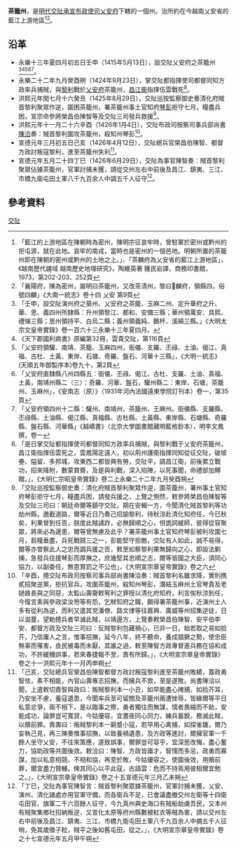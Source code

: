 '''茶籠州'''，是[[明代|明代]][[交阯承宣布政使司|交阯承宣布政使司]][[乂安府|乂安府]]下轄的一個州。治所約在今越南乂安省的藍江上游地區<ref>「藍江的上游地區在陳朝時為密州，陳明宗征哀牢時，曾駐軍於密州或黔州的拒屯源，就在此地。哀牢的南戎，當時也是密州的一個邑地。明朝所置的茶籠州即在陳朝的密州或黔州的土地之上。」、「茶麟府為乂安省的藍江上游地區」，《越南歷代疆域 越南歷史地理研究》，陶維英著 鍾民岩譯，商務印書館，1973，第202-203、252頁</ref><ref>「襄陽府，陳為密州，屬明曰茶籠州，又改茶清州，黎曰𨝛麟府，領縣四，俗號四麟」《大南一統志》卷十四 乂安 第9頁</ref>。
== 沿革 ==
* 永樂十三年夏四月初五日壬申（1415年5月13日），設交阯乂安府之茶籠州<ref>「壬申，設交阯演州府之葵州、乂安府之茶籠、玉麻二州、定升華府之升、華、思、義四州所隸縣：升州領黎江、都和、安備三縣；華州領萬安、具熙、禮悌三縣；思州領持平、白烏二縣；義州領義純、鵝杯、溪綿三縣。」《大明太宗文皇帝實錄》卷一百六十三永樂十三年夏四月。</ref><ref>《天下郡國利病書》原編第32冊，雲貴交阯，第116頁</ref><ref>「乂安府領驩、南靖、茶籠、玉麻四州，衙儀、支羅、丕祿、土油、偈江、真福、古杜、土黃、東岸、石塘、奇羅、盤石、河華十三縣」，《大明一統志》(天順五年御製序本)卷九十，第2頁</ref><ref>「乂安府直隸縣八州四縣五：衙儀、丕祿、偈江、古杜、支羅、土油、真福、土黃，南靖州縣二（三）：奇羅、河華、盤石，驩州縣二：東岸、石塘，茶籠州、玉麻州」，《安南志（原）》（1931年河內法國遠東學院訂刊本）卷一，第35頁</ref><ref>「乂安府領四州十二縣：驩州、南靖州、茶籠州、王麻州。衙儀縣、支羅縣、丕祿縣、土油縣、偈江縣、真福縣、古杜縣、土黃縣、東岸縣、石塘縣、奇羅縣、盤石縣、河華縣」《越嶠書》（北京大學圖書館藏明藍格鈔本），明李文鳳撰，卷一</ref>。
* 永樂二十二年九月癸酉朔（1424年9月23日），掌交阯都指揮使司都督同知方政率兵捕賊，與[[黎利|黎利]]戰於[[乂安府|乂安府]]茶籠州，[[昌江衛|昌江衛]]指揮伍雲戰死<ref>「是日掌交阯都指揮使司都督同知方政率兵捕賊，與黎利戰于乂安府茶籠州，昌江衛指揮伍雲死之，雲鳳陽定遠人，初以荊州護衛指揮同知從征交阯，破坡壘、隘留、多邦城，攻東西二都皆興有勞，交阯平，調昌江衛，前後累立戰功，招來降附，數蒙賞賚，及是與利戰，深入陷陣，以死事聞，命禮部加賻贈。」，《大明仁宗昭皇帝實錄》卷二上永樂二十二年九月癸酉朔</ref>。
* 洪熙元年閏七月十六癸丑（1425年8月29日），交阯巡按監察御史奏清化府賊首黎利聚眾作逆，圍困茶籠州，署茶籠州事土官知府[[琴彭|琴彭]]拒守七月，糧盡兵困，宣宗命參將榮昌伯陳智等及交阯三司發兵救援<ref>「交阯巡按監察御史奏：清化府賊首黎利聚眾作逆，圍茶籠州，署州事土官知府琴彭拒守七月，糧盡兵困，請發兵援之，上覽之惻然，敕參將榮昌伯陳智等及交阯三司曰：朝廷命爾等鎮守交阯，期在安輯一方，今聞清化賊首黎利等功劫州縣，邀截道路，爾等近日乃奏己招諭黎利，待秋涼赴清化知府任，今已秋矣，利果曾到任否，朕度此賊譎詐，必無歸順之心，但詭詞緩師，彼得從容聚眾，將來必為邊患，爾等曾無慮及此乎？署茶籠州事土官知府琴彭被利攻圍七月，芻糧垂盡，兵死戰鬪三之一，彭能堅守拒敵，交阯有人如此，誠不易得，爾等亦曾察此人之忠而調兵援之否，敕至如察黎利果無歸向之心，即設法剿捕，急發兵往援琴彭而厚撫之，庶幾堅其忠順之志，爾等皆國之大臣，須同心協力，以副委任，無患賞罰之不公也」，《大明宣宗章皇帝實錄》卷之六</ref>。
* 洪熙元年十一月二十六辛酉（1426年1月4日），交阯布政司按察司事兵部尚書[[陳洽|陳洽]]奏：賊首黎利圍攻茶籠州，殺知州琴彭<ref>「辛酉，摠交阯布政司按察司事兵部尚書陳洽奏：賊首黎利名雖求降，實則携貳招聚逆黨，拒抗官兵，攻圍茶籠州，殺知州琴彭，潛結玉麻州土官琴貴及老撾酋長與之同惡，太監山壽齎敕宥利之罪授以清化府知府，利言俟秋涼到任，今復言素與參政梁汝笏等有怨，乞觧知府之職，願得署茶籠州事，近演州土人多有從利為逆，而利又遣其党潘僚、路文律等往嘉興、廣威等州招集逆徒，日以滋蔓，望勅摠兵者早滅此賊，以靖邊方，上覽奏敕榮昌伯陳智、安平伯李安、都督方政及交阯三司曰：反賊黎利包藏禍心，已非一日，始若取之易如拾芥，乃信庸人之言，惟事招撫，延今八年，終不聽命，養成猖獗之勢，使忠臣無辜而罹害，良民被毒而未厭，其誰之過，敕至陳智方政專督進兵務在協和成功，不許緩機誤事，若來春捷報不至，責有所歸。」，《大明宣宗章皇帝實錄》卷之十一洪熙元年十一月丙申朔</ref>。
* 宣德元年三月初五日己亥（1426年4月12日），交阯總兵官榮昌伯陳智、都督方政討叛寇黎利，進至茶籠州失利<ref>「己亥，交阯總兵官榮昌伯陳智都督方政討叛寇黎利進至茶籠州敗績，蓋政勇智怯，素不相能，內官山壽專志招撫，而擁兵不救，至是遂敗。尚書陳洽以聞，上遣敕切責智與政曰：叛賊黎利本一小丑，如早能盡心掩捕，如拾芥耳，乃安坐不慮，養寇遺患，今聞率兵至可留關及茶籠州兩遭挫辱，皆緣爾等平日私意忿爭，兩不相下，是以臨事之際，勇者獨往而無謀，懦者畏縮而不助，安能成功，論罪豈可寬貸，今姑優容，宜晝夜同心同力，練兵蓄銳，務滅此賊，以贖前罪。責壽曰：叛賊黎利本一窮蹙小寇，若早用心禽捕，如探雀雛，爾乃妄執己見，再三陳奏惟事招撫，以致養禍遺患，及方政等進討，爾擁官軍一千餘人坐守乂安，不往來策應，遂致誤事，爾罪豈可容乎，宜深思改悔，盡心奮力，協助政等共圖後效。敕洽曰：陳智、方政皆庸才，智懦而多忌，政勇而寡謀，加以私意相競，不相和協，再至於敗，今姑優容之，使圖後效，用贖前罪，爾宜盡力贊輔，俾其同心以平此寇，古語雲：危而不持焉用彼相爾宜勉之。」，《大明宣宗章皇帝實錄》卷之十五宣德元年三月乙未朔</ref>。
* 宣德元年五月二十四丁巳（1426年6月29日），交阯為事官陳智奏：賊首黎利聚眾佔據茶籠州，官軍討捕未獲，請從交州左右中前後及昌江、鎮夷、三江、市橋九衛屯田土軍八千九百余人中調五千人征守<ref>「丁巳，交阯為事官陳智言：賊首黎利聚眾據茶籠州，官軍討捕未獲，乂安、演州、清化諸處亦用官軍守備，而各衛兵不足，已會議盡撤交州左衛等十四衛屯田官、旗軍二千六百餘人征守，今九真州典史海口有賊船劫虜吾民，又本州有賊聚集鄉社招納叛逆，又宣化太原等府州縣數被紅衣等賊為害，請以交州左右中前後及昌江、鎮夷、三江、市橋九衛屯田土軍八千九百余人中摘五千人征哨，免其歲徵子粒，賊平之後如舊屯田，從之。」，《大明宣宗章皇帝實錄》卷之十七宣德元年五月甲午朔</ref>。

== 參考資料 ==
{{reflist}}
{{交阯承宣布政使司行政區劃}}
[[Category:明朝的州|交阯]]